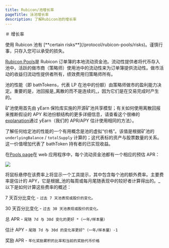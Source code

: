 ```yaml
---
title: Rubicon/池增长率
pageTitle: 泳池增长率
description: 了解Rubicon池的增长率
---
```


＃ 增长率


<Callout type="warning" title="免责声明">
使用 Rubicon 池有 [**certain risks**](/protocol/rubicon-pools/risks)。谨慎行事，只存入您可以承受的损失。
</Callout>


[Rubicon Pools](/docs/protocol/rubicon-pools/rubicon-pools)是 Rubicon 订单簿的本地流动资金池。流动性提供者将代币存入池中，活跃的做市商（策略师）使用池中的流动性来为订单簿提供流动性。做市活动的收益归流动性提供者所有，绩效费用归策略师所有。

池的性能（即 bathTokens，代表 LP 在池中的份额）由策略师做市的盈利能力决定。重要的是，池回报是_离散的而不是连续的_，因为它们是在交易完成时产生的。

矿池使用首先由 yEarn 保险库实施的开源矿池共享模型；有关如何使用离散回报来推断假设的 APY 和池份额结构的更多详细信息，请查看这个很棒的 [explanation](https://docs.yearn.finance/getting-started/guides/how-to-understand-yvault-roi)通过 yEarn（我们的 APR/APY 估计使用相同的方法）。

了解任何给定池的性能的一个有用概念是池的虚拟“价格”。该值是根据矿池的 `underlyingBalance` / `totalSupply` 计算的；这代表标的资产与股票数量的关系。这一价值增加代表了 bathToken 持有者的已实现收益。

在[Pools page](https://app.rubicon.finance/pools)在 web 应用程序中，每个流动资金池都有一个相应的预估 APR：

![](/assets/image(8).png)

将鼠标悬停在该费率上将显示一个工具提示，其中包含每个池的额外费率。主要费率是估计的 APY，它是根据_池的每周或每月尾随表现中的较好者计算得出的。_以下是如何计算这些费率的概述：

7 天百分比变化 - `过去 7 天池表现或股价的变化。`

30 天百分比变化 - `过去 30 天池表现或股价的变化。`

总 APR - `尾随 7d 与 30d 变化的更好 *（一年/样本量）`

估计 APY - `尾随 7d 与 30d 的变化率更好^（一年/样本量）-1`

奖励 APR - `年化奖励累积的比率和当前的奖励代币价格`